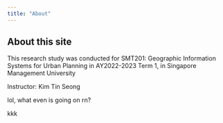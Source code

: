 ```yaml
---
title: "About"
---
```


## About this site

This research study was conducted for SMT201: Geographic Information Systems for Urban Planning in AY2022-2023 Term 1, in Singapore Management University

Instructor: Kim Tin Seong

lol, what even is going on rn?

kkk
